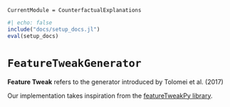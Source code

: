 ```@meta
CurrentModule = CounterfactualExplanations 
```

```julia
#| echo: false
include("docs/setup_docs.jl")
eval(setup_docs)
```

# `FeatureTweakGenerator`

**Feature Tweak** refers to the generator introduced by Tolomei et al. (2017)

Our implementation takes inspiration from the [featureTweakPy library](https://github.com/upura/featureTweakPy).